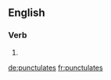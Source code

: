 ==English==

===Verb===
{{head|en}}

# {{en-third-person singular of|punctulate}}

[[de:punctulates]]
[[fr:punctulates]]